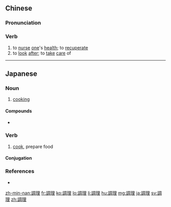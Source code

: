 {{also|调理}}
==Chinese==
{{zh-forms|s=调理}}

===Pronunciation===
{{zh-pron
|m=tiáolǐ
|c=tiu4 lei5
|mn=tiâu-lí
|cat=v
}}

===Verb===
{{zh-verb}}

# to [[nurse]] [[one]]'s [[health]]; to [[recuperate]]
# to [[look]] [[after]]; to [[take]] [[care]] of

----

==Japanese==
{{ja-kanjitab|ちょう|り|yomi=on}}

===Noun===
{{ja-noun|ちょうり}}

# [[cooking]]

====Compounds====
* {{ja-r|調理師|ちょうりし|gloss=chef}}

===Verb===
{{ja-verb-suru|ちょうり}}

# [[cook]], prepare food

====Conjugation====
{{ja-suru|ちょうり}}

===References===
* {{R:Shogakukan}}

[[zh-min-nan:調理]]
[[fr:調理]]
[[ko:調理]]
[[lo:調理]]
[[li:調理]]
[[hu:調理]]
[[mg:調理]]
[[ja:調理]]
[[sv:調理]]
[[zh:調理]]